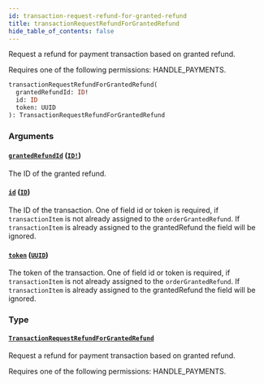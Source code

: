 ```yaml
---
id: transaction-request-refund-for-granted-refund
title: transactionRequestRefundForGrantedRefund
hide_table_of_contents: false
---
```


Request a refund for payment transaction based on granted refund.

Requires one of the following permissions: HANDLE_PAYMENTS.

```graphql
transactionRequestRefundForGrantedRefund(
  grantedRefundId: ID!
  id: ID
  token: UUID
): TransactionRequestRefundForGrantedRefund
```

### Arguments

#### [`grantedRefundId`](#) ([`ID!`](../../../developer/api-reference/scalars/id))

The ID of the granted refund.

#### [`id`](#) ([`ID`](../../../developer/api-reference/scalars/id))

The ID of the transaction. One of field id or token is required, if `transactionItem` is not already assigned to the `orderGrantedRefund`. If `transactionItem` is already assigned to the grantedRefund the field will be ignored.

#### [`token`](#) ([`UUID`](../../../developer/api-reference/scalars/uuid))

The token of the transaction. One of field id or token is required, if `transactionItem` is not already assigned to the `orderGrantedRefund`. If `transactionItem` is already assigned to the grantedRefund the field will be ignored.

### Type

#### [`TransactionRequestRefundForGrantedRefund`](../../../developer/api-reference/objects/transaction-request-refund-for-granted-refund)

Request a refund for payment transaction based on granted refund.

Requires one of the following permissions: HANDLE_PAYMENTS.
